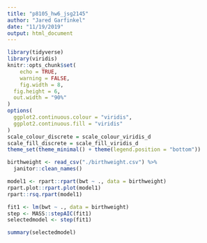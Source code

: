 ```yaml
---
title: "p8105_hw6_jsg2145"
author: "Jared Garfinkel"
date: "11/19/2019"
output: html_document
---
```


```r
library(tidyverse)
library(viridis)
knitr::opts_chunk$set(
	echo = TRUE,
	warning = FALSE,
	fig.width = 8, 
  fig.height = 6,
  out.width = "90%"
)
options(
  ggplot2.continuous.colour = "viridis",
  ggplot2.continuous.fill = "viridis"
)
scale_colour_discrete = scale_colour_viridis_d
scale_fill_discrete = scale_fill_viridis_d
theme_set(theme_minimal() + theme(legend.position = "bottom"))
```

```r
birthweight <- read_csv("./birthweight.csv") %>% 
  janitor::clean_names()
```

```r
model1 <- rpart::rpart(bwt ~ ., data = birthweight)
rpart.plot::rpart.plot(model1)
rpart::rsq.rpart(model1)
```

```r
fit1 <- lm(bwt ~ ., data = birthweight)
step <- MASS::stepAIC(fit1)
selectedmodel <- step(fit1)
```

```r
summary(selectedmodel)
```

